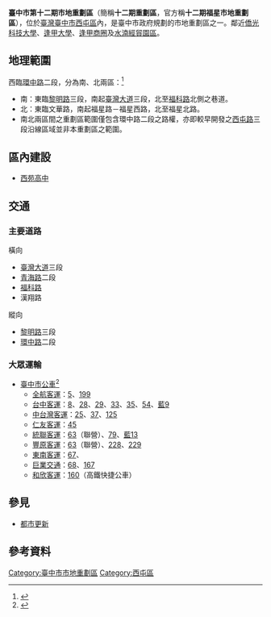 '''臺中市第十二期市地重劃區'''（簡稱'''十二期重劃區'''，官方稱'''十二期福星市地重劃區'''），位於[[臺灣|臺灣]][[臺中市|臺中市]][[西屯區|西屯區]]內，是臺中市政府規劃的市地重劃區之一。鄰近[[僑光科技大學|僑光科技大學]]、[[逢甲大學|逢甲大學]]、[[逢甲商圈|逢甲商圈]]及[[水湳經貿園區|水湳經貿園區]]。

== 地理範圍 ==
西臨[[環中路|環中路]]二段，分為南、北兩區：<ref>{{Cite web |url=https://www.google.com/maps/d/viewer?mid=z6npNL7HTRwc.kq-wHuPFZfPM&msa=0 |title=台中重劃區 - Google地圖 |accessdate=2014-11-20 |archive-date=2015-01-26 |archive-url=https://web.archive.org/web/20150126102651/https://www.google.com/maps/d/viewer?mid=z6npNL7HTRwc.kq-wHuPFZfPM&msa=0 |dead-url=no }}</ref>
*南：東臨[[黎明路|黎明路]]三段，南起[[臺灣大道|臺灣大道]]三段，北至[[福科路|福科路]]北側之巷道。
*北：東臨文華路，南起福星路－福星西路，北至福星北路。
*南北兩區間之重劃區範圍僅包含環中路二段之路權，亦即較早開發之[[西屯路|西屯路]]三段沿線區域並非本重劃區之範圍。

== 區內建設 ==
*[[西苑高中|西苑高中]]

== 交通 ==
=== 主要道路 ===
;橫向
*[[臺灣大道|臺灣大道]]三段
*[[青海路_(台中市)|青海路]]二段
*[[福科路|福科路]]
*漢翔路
;縱向
*[[黎明路_(台中市)|黎明路]]三段
*[[環中路|環中路]]二段
=== 大眾運輸 ===
*[[臺中市公車|臺中市公車]]<ref>{{Cite web |url=http://www.traffic.taichung.gov.tw/form/index.asp?Parser=3,7,161,52,,,,,,,2 |title=臺中市政府交通局-便民服務-線上查詢-市區公車路線圖 |accessdate=2014-11-20 |archive-date=2014-11-29 |archive-url=https://web.archive.org/web/20141129041421/http://www.traffic.taichung.gov.tw/form/index.asp?Parser=3,7,161,52,,,,,,,2 |dead-url=no }}</ref>
**[[全航客運|全航客運]]：[[台中市公車5路|5]]、[[台中市公車199路|199]]
**[[台中客運|台中客運]]：[[台中市公車8路|8]]、[[台中市公車28路|28]]、[[台中市公車29路|29]]、[[台中市公車33路|33]]、[[台中市公車35路|35]]、[[台中市公車54路|54]]、[[台中市公車藍9路|藍9]]
**[[中台灣客運|中台灣客運]]：[[台中市公車25路|25]]、[[台中市公車37路|37]]、[[台中市公車125路|125]]
**[[仁友客運|仁友客運]]：[[台中市公車45路|45]]
**[[統聯客運|統聯客運]]：[[台中市公車63路|63]]（聯營）、[[台中市公車79路|79]]、[[台中市公車藍13路|藍13]]
**[[豐原客運|豐原客運]]：[[台中市公車63路|63]]（聯營）、[[台中市公車228路|228]]、[[台中市公車229路|229]]
**[[東南客運|東南客運]]：[[台中市公車67路|67]]、
**[[巨業交通|巨業交通]]：[[台中市公車68路|68]]、[[台中市公車167路|167]]
**[[和欣客運|和欣客運]]：[[台中市公車160路|160]]（高鐵快捷公車）

== 參見 ==
*[[都市更新|都市更新]]

== 參考資料 ==
<references />

[[Category:臺中市市地重劃區|Category:臺中市市地重劃區]]
[[Category:西屯區|Category:西屯區]]